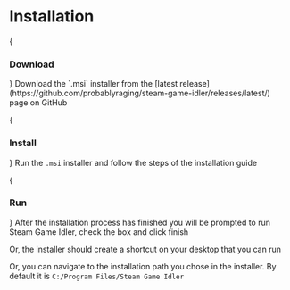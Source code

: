 
# Installation

<Steps>
{<h3>Download</h3>}
Download the `.msi` installer from the [latest release](https://github.com/probablyraging/steam-game-idler/releases/latest/) page on GitHub

{<h3>Install</h3>}
Run the `.msi` installer and follow the steps of the installation guide

{<h3>Run</h3>}
After the installation process has finished you will be prompted to run Steam Game Idler, check the box and click finish

Or, the installer should create a shortcut on your desktop that you can run

Or, you can navigate to the installation path you chose in the installer. By default it is `C:/Program Files/Steam Game Idler`
</Steps>